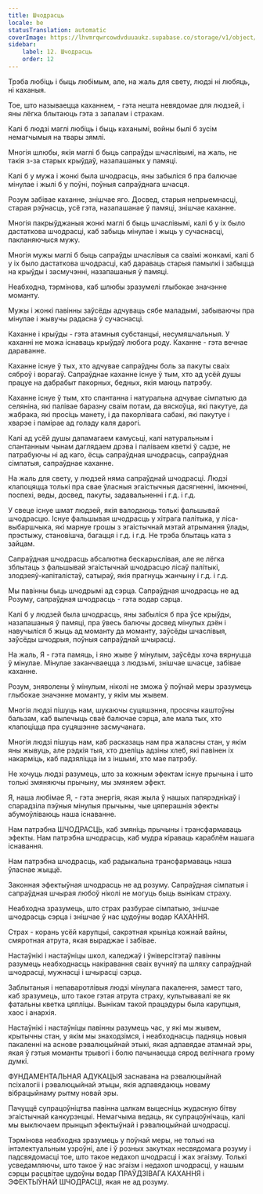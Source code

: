 ```yaml
---
title: Шчодрасць
locale: be
statusTranslation: automatic
coverImage: https://lhvmrqwrcowdvduuaukz.supabase.co/storage/v1/object/public/strapi-uploads/small_cover-educacion-fundamental.webp-2d51a7828a2b1309555be27f7e2a61a0.webp
sidebar:
    label: 12. Шчодрасць
    order: 12
---
```

Трэба любіць і быць любімым, але, на жаль для свету, людзі ні любяць, ні каханыя.

Тое, што называецца каханнем, - гэта нешта невядомае для людзей, і яны лёгка блытаюць гэта з запалам і страхам.

Калі б людзі маглі любіць і быць каханымі, войны былі б зусім немагчымыя на твары зямлі.

Многія шлюбы, якія маглі б быць сапраўды шчаслівымі, на жаль, не такія з-за старых крыўдаў, назапашаных у памяці.

Калі б у мужа і жонкі была шчодрасць, яны забыліся б пра балючае мінулае і жылі б у поўні, поўныя сапраўднага шчасця.

Розум забівае каханне, знішчае яго. Досвед, старыя непрыемнасці, старая рэўнасць, усё гэта, назапашанае ў памяці, знішчае каханне.

Многія пакрыўджаныя жонкі маглі б быць шчаслівымі, калі б у іх было дастаткова шчодрасці, каб забыць мінулае і жыць у сучаснасці, пакланяючыся мужу.

Многія мужы маглі б быць сапраўды шчаслівыя са сваімі жонкамі, калі б у іх было дастаткова шчодрасці, каб дараваць старыя памылкі і забыцца на крыўды і засмучэнні, назапашаныя ў памяці.

Неабходна, тэрмінова, каб шлюбы зразумелі глыбокае значэнне моманту.

Мужы і жонкі павінны заўсёды адчуваць сябе маладымі, забываючы пра мінулае і жывучы радасна ў сучаснасці.

Каханне і крыўды - гэта атамныя субстанцыі, несумяшчальныя. У каханні не можа існаваць крыўдаў любога роду. Каханне - гэта вечнае дараванне.

Каханне існуе ў тых, хто адчувае сапраўдны боль за пакуты сваіх сяброў і ворагаў. Сапраўднае каханне існуе ў тым, хто ад усёй душы працуе на дабрабыт пакорных, бедных, якія маюць патрэбу.

Каханне існуе ў тым, хто спантанна і натуральна адчувае сімпатыю да селяніна, які палівае баразну сваім потам, да вяскоўца, які пакутуе, да жабрака, які просіць манету, і да пакорлівага сабакі, які пакутуе і хварэе і памірае ад голаду каля дарогі.

Калі ад усёй душы дапамагаем камусьці, калі натуральным і спантанным чынам даглядаем дрэва і паліваем кветкі ў садзе, не патрабуючы ні ад каго, ёсць сапраўдная шчодрасць, сапраўдная сімпатыя, сапраўднае каханне.

На жаль для свету, у людзей няма сапраўднай шчодрасці. Людзі клапоцяцца толькі пра свае ўласныя эгаістычныя дасягненні, імкненні, поспехі, веды, досвед, пакуты, задавальненні і г.д. і г.д.

У свеце існуе шмат людзей, якія валодаюць толькі фальшывай шчодрасцю. Існуе фальшывая шчодрасць у хітрага палітыка, у ліса-выбаршчыка, які марнуе грошы з эгаістычнай мэтай атрымання ўлады, прэстыжу, становішча, багацця і г.д. і г.д. Не трэба блытаць ката з зайцам.

Сапраўдная шчодрасць абсалютна бескарыслівая, але яе лёгка зблытаць з фальшывай эгаістычнай шчодрасцю лісаў палітыкі, злодзеяў-капіталістаў, сатыраў, якія прагнуць жанчыну і г.д. і г.д.

Мы павінны быць шчодрымі ад сэрца. Сапраўдная шчодрасць не ад Розуму, сапраўдная шчодрасць - гэта водар сэрца.

Калі б у людзей была шчодрасць, яны забыліся б пра ўсе крыўды, назапашаныя ў памяці, пра ўвесь балючы досвед мінулых дзён і навучыліся б жыць ад моманту да моманту, заўсёды шчаслівыя, заўсёды шчодрыя, поўныя сапраўднай шчырасці.

На жаль, Я - гэта памяць, і яно жыве ў мінулым, заўсёды хоча вярнуцца ў мінулае. Мінулае заканчваецца з людзьмі, знішчае шчасце, забівае каханне.

Розум, зняволены ў мінулым, ніколі не зможа ў поўнай меры зразумець глыбокае значэнне моманту, у якім мы жывем.

Многія людзі пішуць нам, шукаючы суцяшэння, просячы каштоўны бальзам, каб вылечыць сваё балючае сэрца, але мала тых, хто клапоціцца пра суцяшэнне засмучанага.

Многія людзі пішуць нам, каб расказаць нам пра жаласны стан, у якім яны жывуць, але рэдкія тыя, хто дзеліць адзіны хлеб, які павінен іх накарміць, каб падзяліцца ім з іншымі, хто мае патрэбу.

Не хочуць людзі разумець, што за кожным эфектам існуе прычына і што толькі змяняючы прычыну, мы змяняем эфект.

Я, наша любімае Я, - гэта энергія, якая жыла ў нашых папярэднікаў і спарадзіла пэўныя мінулыя прычыны, чые цяперашнія эфекты абумоўліваюць наша існаванне.

Нам патрэбна ШЧОДРАСЦЬ, каб змяніць прычыны і трансфармаваць эфекты. Нам патрэбна шчодрасць, каб мудра кіраваць караблём нашага існавання.

Нам патрэбна шчодрасць, каб радыкальна трансфармаваць наша ўласнае жыццё.

Законная эфектыўная шчодрасць не ад розуму. Сапраўдная сімпатыя і сапраўдная шчырая любоў ніколі не могуць быць вынікам страху.

Неабходна зразумець, што страх разбурае сімпатыю, знішчае шчодрасць сэрца і знішчае ў нас цудоўны водар КАХАННЯ.

Страх - корань усёй карупцыі, сакрэтная крыніца кожнай вайны, смяротная атрута, якая выраджае і забівае.

Настаўнікі і настаўніцы школ, каледжаў і ўніверсітэтаў павінны разумець неабходнасць накіравання сваіх вучняў па шляху сапраўднай шчодрасці, мужнасці і шчырасці сэрца.

Заблытаныя і непаваротлівыя людзі мінулага пакалення, замест таго, каб зразумець, што такое гэтая атрута страху, культывавалі яе як фатальны кветка цяпліцы. Вынікам такой працэдуры была карупцыя, хаос і анархія.

Настаўнікі і настаўніцы павінны разумець час, у які мы жывем, крытычны стан, у якім мы знаходзімся, і неабходнасць падняць новыя пакаленні на аснове рэвалюцыйнай этыкі, якая адпавядае атамнай эры, якая ў гэтыя моманты трывогі і болю пачынаецца сярод велічнага грому думкі.

ФУНДАМЕНТАЛЬНАЯ АДУКАЦЫЯ заснавана на рэвалюцыйнай псіхалогіі і рэвалюцыйнай этыцы, якія адпавядаюць новаму вібрацыйнаму рытму новай эры.

Пачуццё супрацоўніцтва павінна цалкам выцесніць жудасную бітву эгаістычнай канкурэнцыі. Немагчыма ведаць, як супрацоўнічаць, калі мы выключаем прынцып эфектыўнай і рэвалюцыйнай шчодрасці.

Тэрмінова неабходна зразумець у поўнай меры, не толькі на інтэлектуальным узроўні, але і ў розных закутках несвядомага розуму і падсвядомасці тое, што такое недахоп шчодрасці і жах эгаізму. Толькі усведамляючы, што такое ў нас эгаізм і недахоп шчодрасці, у нашым сэрцы расцвітае цудоўны водар ПРАЎДЗІВАГА КАХАННЯ і ЭФЕКТЫЎНАЙ ШЧОДРАСЦІ, якая не ад розуму.

